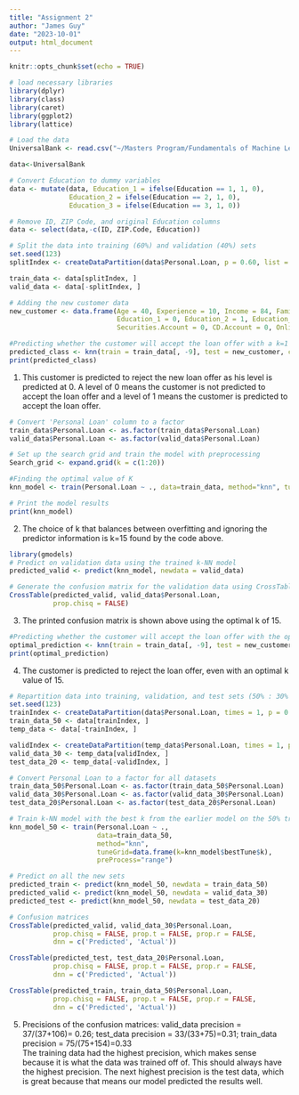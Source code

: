 ```yaml
---
title: "Assignment 2"
author: "James Guy"
date: "2023-10-01"
output: html_document
---
```


```r
knitr::opts_chunk$set(echo = TRUE)
```
```r
# load necessary libraries
library(dplyr)
library(class)
library(caret)
library(ggplot2)
library(lattice)
```
```r
# Load the data
UniversalBank <- read.csv("~/Masters Program/Fundamentals of Machine Learning/Assignment 2/UniversalBank.csv")
```
```r
data<-UniversalBank
```
```r
# Convert Education to dummy variables
data <- mutate(data, Education_1 = ifelse(Education == 1, 1, 0),
               Education_2 = ifelse(Education == 2, 1, 0),
               Education_3 = ifelse(Education == 3, 1, 0))
```
```r
# Remove ID, ZIP Code, and original Education columns
data <- select(data,-c(ID, ZIP.Code, Education))
```
```r
# Split the data into training (60%) and validation (40%) sets
set.seed(123)
splitIndex <- createDataPartition(data$Personal.Loan, p = 0.60, list = FALSE)
```
```r
train_data <- data[splitIndex, ]
valid_data <- data[-splitIndex, ]
```
```r
# Adding the new customer data
new_customer <- data.frame(Age = 40, Experience = 10, Income = 84, Family = 2, CCAvg = 2, 
                           Education_1 = 0, Education_2 = 1, Education_3 = 0, Mortgage = 0, 
                           Securities.Account = 0, CD.Account = 0, Online = 1, CreditCard = 1)
```
```r
#Predicting whether the customer will accept the loan offer with a k=1
predicted_class <- knn(train = train_data[, -9], test = new_customer, cl = train_data$Personal.Loan, k = 1)
print(predicted_class)
```
1. This customer is predicted to reject the new loan offer as his level is predicted at 0. A level of 0 means the customer is not predicted to accept the loan offer and a level of 1 means the customer is predicted to accept the loan offer.
```r
# Convert 'Personal Loan' column to a factor
train_data$Personal.Loan <- as.factor(train_data$Personal.Loan)
valid_data$Personal.Loan <- as.factor(valid_data$Personal.Loan)
```

```r
# Set up the search grid and train the model with preprocessing
Search_grid <- expand.grid(k = c(1:20))
```
```r
#Finding the optimal value of K
knn_model <- train(Personal.Loan ~ ., data=train_data, method="knn", tuneGrid=Search_grid)
```
```r
# Print the model results
print(knn_model)
```
2. The choice of k that balances between overfitting and ignoring the predictor information is k=15 found by the code above.

```r
library(gmodels)
# Predict on validation data using the trained k-NN model
predicted_valid <- predict(knn_model, newdata = valid_data)

# Generate the confusion matrix for the validation data using CrossTable
CrossTable(predicted_valid, valid_data$Personal.Loan, 
           prop.chisq = FALSE)
```
3. The printed confusion matrix is shown above using the optimal k of 15.
```r
#Predicting whether the customer will accept the loan offer with the optimal k of 15
optimal_prediction <- knn(train = train_data[, -9], test = new_customer, cl = train_data$Personal.Loan, k = 15)
print(optimal_prediction)
```
4. The customer is predicted to reject the loan offer, even with an optimal k value of 15.
```r
# Repartition data into training, validation, and test sets (50% : 30% : 20%)
set.seed(123)
trainIndex <- createDataPartition(data$Personal.Loan, times = 1, p = 0.5, list = FALSE)
train_data_50 <- data[trainIndex, ]
temp_data <- data[-trainIndex, ]
```
```r
validIndex <- createDataPartition(temp_data$Personal.Loan, times = 1, p = 0.6, list = FALSE)
valid_data_30 <- temp_data[validIndex, ]
test_data_20 <- temp_data[-validIndex, ]
```
```r
# Convert Personal Loan to a factor for all datasets
train_data_50$Personal.Loan <- as.factor(train_data_50$Personal.Loan)
valid_data_30$Personal.Loan <- as.factor(valid_data_30$Personal.Loan)
test_data_20$Personal.Loan <- as.factor(test_data_20$Personal.Loan)
```
```r
# Train k-NN model with the best k from the earlier model on the 50% training data
knn_model_50 <- train(Personal.Loan ~ ., 
                      data=train_data_50, 
                      method="knn", 
                      tuneGrid=data.frame(k=knn_model$bestTune$k), 
                      preProcess="range")
```
```r
# Predict on all the new sets
predicted_train <- predict(knn_model_50, newdata = train_data_50)
predicted_valid <- predict(knn_model_50, newdata = valid_data_30)
predicted_test <- predict(knn_model_50, newdata = test_data_20)
```
```r
# Confusion matrices
CrossTable(predicted_valid, valid_data_30$Personal.Loan, 
           prop.chisq = FALSE, prop.t = FALSE, prop.r = FALSE,
           dnn = c('Predicted', 'Actual'))
```
```r
CrossTable(predicted_test, test_data_20$Personal.Loan, 
           prop.chisq = FALSE, prop.t = FALSE, prop.r = FALSE,
           dnn = c('Predicted', 'Actual'))
```
```r
CrossTable(predicted_train, train_data_50$Personal.Loan, 
           prop.chisq = FALSE, prop.t = FALSE, prop.r = FALSE,
           dnn = c('Predicted', 'Actual'))
```
5. Precisions of the confusion matrices: valid_data precision = 37/(37+106)= 0.26; test_data precision = 33/(33+75)=0.31; train_data precision = 75/(75+154)=0.33 <br> The training data had the highest precision, which makes sense because it is what the data was trained off of. This should always have the highest precision. The next highest precision is the test data, which is great because that means our model predicted the results well.
